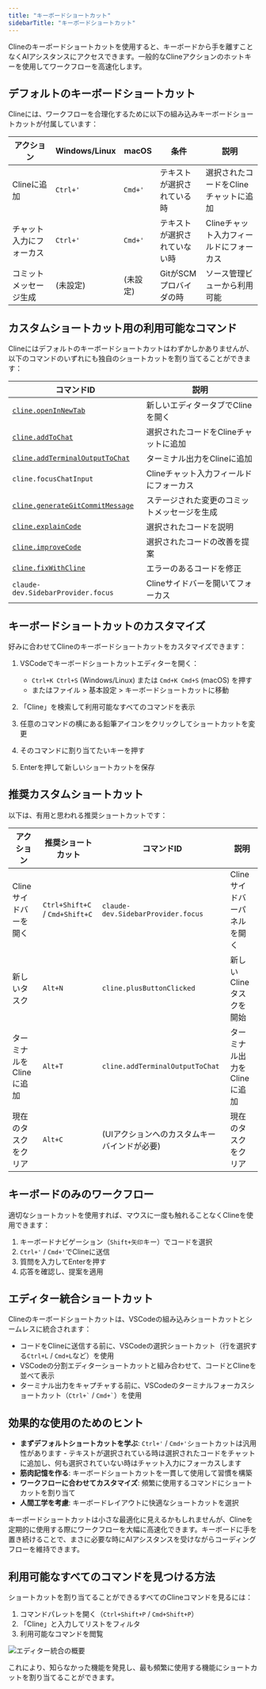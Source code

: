```yaml
---
title: "キーボードショートカット"
sidebarTitle: "キーボードショートカット"
---
```


Clineのキーボードショートカットを使用すると、キーボードから手を離すことなくAIアシスタンスにアクセスできます。一般的なClineアクションのホットキーを使用してワークフローを高速化します。

## デフォルトのキーボードショートカット

Clineには、ワークフローを合理化するために以下の組み込みキーボードショートカットが付属しています：

| アクション              | Windows/Linux | macOS   | 条件                    | 説明                               |
| ----------------------- | ------------- | ------- | ----------------------- | ---------------------------------- |
| Clineに追加             | `Ctrl+'`      | `Cmd+'` | テキストが選択されている時 | 選択されたコードをClineチャットに追加 |
| チャット入力にフォーカス | `Ctrl+'`      | `Cmd+'` | テキストが選択されていない時 | Clineチャット入力フィールドにフォーカス |
| コミットメッセージ生成   | (未設定)      | (未設定) | GitがSCMプロバイダの時    | ソース管理ビューから利用可能          |

## カスタムショートカット用の利用可能なコマンド

Clineにはデフォルトのキーボードショートカットはわずかしかありませんが、以下のコマンドのいずれにも独自のショートカットを割り当てることができます：

| コマンドID                                                                               | 説明                                 |
| ---------------------------------------------------------------------------------------- | ------------------------------------ |
| [`cline.openInNewTab`](/features/commands-and-shortcuts/overview)                        | 新しいエディタータブでClineを開く     |
| [`cline.addToChat`](/features/commands-and-shortcuts/code-commands)                      | 選択されたコードをClineチャットに追加 |
| [`cline.addTerminalOutputToChat`](/features/commands-and-shortcuts/terminal-integration) | ターミナル出力をClineに追加          |
| `cline.focusChatInput`                                                                   | Clineチャット入力フィールドにフォーカス |
| [`cline.generateGitCommitMessage`](/features/commands-and-shortcuts/git-integration)     | ステージされた変更のコミットメッセージを生成 |
| [`cline.explainCode`](/features/commands-and-shortcuts/code-commands)                    | 選択されたコードを説明              |
| [`cline.improveCode`](/features/commands-and-shortcuts/code-commands)                    | 選択されたコードの改善を提案        |
| [`cline.fixWithCline`](/features/commands-and-shortcuts/code-commands)                   | エラーのあるコードを修正            |
| `claude-dev.SidebarProvider.focus`                                                       | Clineサイドバーを開いてフォーカス    |

## キーボードショートカットのカスタマイズ

好みに合わせてClineのキーボードショートカットをカスタマイズできます：

1. VSCodeでキーボードショートカットエディターを開く：

    - `Ctrl+K Ctrl+S` (Windows/Linux) または `Cmd+K Cmd+S` (macOS) を押す
    - またはファイル > 基本設定 > キーボードショートカットに移動

2. 「Cline」を検索して利用可能なすべてのコマンドを表示

3. 任意のコマンドの横にある鉛筆アイコンをクリックしてショートカットを変更

4. そのコマンドに割り当てたいキーを押す

5. Enterを押して新しいショートカットを保存

## 推奨カスタムショートカット

以下は、有用と思われる推奨ショートカットです：

| アクション            | 推奨ショートカット             | コマンドID                                | 説明                      |
| --------------------- | ------------------------------ | ----------------------------------------- | ------------------------- |
| Clineサイドバーを開く | `Ctrl+Shift+C` / `Cmd+Shift+C` | `claude-dev.SidebarProvider.focus`        | Clineサイドバーパネルを開く |
| 新しいタスク          | `Alt+N`                        | `cline.plusButtonClicked`                 | 新しいClineタスクを開始    |
| ターミナルをClineに追加 | `Alt+T`                        | `cline.addTerminalOutputToChat`           | ターミナル出力をClineに追加 |
| 現在のタスクをクリア  | `Alt+C`                        | (UIアクションへのカスタムキーバインドが必要) | 現在のタスクをクリア      |

## キーボードのみのワークフロー

適切なショートカットを使用すれば、マウスに一度も触れることなくClineを使用できます：

1. キーボードナビゲーション（`Shift+矢印`キー）でコードを選択
2. `Ctrl+'` / `Cmd+'`でClineに送信
3. 質問を入力してEnterを押す
4. 応答を確認し、提案を適用

## エディター統合ショートカット

Clineのキーボードショートカットは、VSCodeの組み込みショートカットとシームレスに統合されます：

-   コードをClineに送信する前に、VSCodeの選択ショートカット（行を選択する`Ctrl+L` / `Cmd+L`など）を使用
-   VSCodeの分割エディターショートカットと組み合わせて、コードとClineを並べて表示
-   ターミナル出力をキャプチャする前に、VSCodeのターミナルフォーカスショートカット（`` Ctrl+` `` / `` Cmd+` ``）を使用

## 効果的な使用のためのヒント

-   **まずデフォルトショートカットを学ぶ**: `Ctrl+'` / `Cmd+'`ショートカットは汎用性があります - テキストが選択されている時は選択されたコードをチャットに追加し、何も選択されていない時はチャット入力にフォーカスします
-   **筋肉記憶を作る**: キーボードショートカットを一貫して使用して習慣を構築
-   **ワークフローに合わせてカスタマイズ**: 頻繁に使用するコマンドにショートカットを割り当て
-   **人間工学を考慮**: キーボードレイアウトに快適なショートカットを選択

キーボードショートカットは小さな最適化に見えるかもしれませんが、Clineを定期的に使用する際にワークフローを大幅に高速化できます。キーボードに手を置き続けることで、まさに必要な時にAIアシスタンスを受けながらコーディングフローを維持できます。

## 利用可能なすべてのコマンドを見つける方法

ショートカットを割り当てることができるすべてのClineコマンドを見るには：

1. コマンドパレットを開く（`Ctrl+Shift+P` / `Cmd+Shift+P`）
2. 「Cline」と入力してリストをフィルタ
3. 利用可能なコマンドを閲覧

<Frame>
	<img
		src="https://storage.googleapis.com/cline_public_images/docs/assets/editor-integration.png"
		alt="エディター統合の概要"
	/>
</Frame>

これにより、知らなかった機能を発見し、最も頻繁に使用する機能にショートカットを割り当てることができます。
